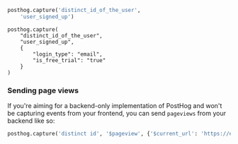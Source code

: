 
<Intro />

```python
posthog.capture('distinct_id_of_the_user', 
    'user_signed_up')
```

<NamingTip />

<SettingProperties />

```
posthog.capture(
    "distinct_id_of_the_user", 
    "user_signed_up", 
    {
        "login_type": "email", 
        "is_free_trial": "true"
    }
)
```

### Sending page views

If you're aiming for a backend-only implementation of PostHog and won't be capturing events from your frontend, you can send `pageviews` from your backend like so:

```python
posthog.capture('distinct id', '$pageview', {'$current_url': 'https://example.com'})
```